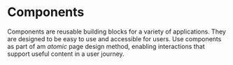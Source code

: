 # Components
Components are reusable building blocks for a variety of applications. They are designed to be easy to use and accessible for users. Use components as part of am _atomic_ page design method, enabling interactions that support useful content in a user journey.
